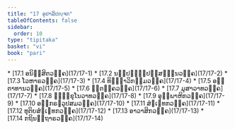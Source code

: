 ```yaml
---
title: "17 ອຸປາລິປຎ຺ຈກ"
tableOfContents: false
sidebar:
  order: 10
type: "tipitaka"
basket: "vi"
book: "pari"
---
```



<DynamicBreadcrumb />



<TableOfContents book="pari" section="17">
* [17.1 ອນິສ຺ສິຕວຄ຺ຄ](17/17-1)
* [17.2 ນປ຺ປຏິປ຺ປສ຺ສມ຺ຠນວຄ຺ຄ](17/17-2)
* [17.3 ໂວຫາຣວຄ຺ຄ](17/17-3)
* [17.4 ທິຏ຺ຐາວິກມ຺ມວຄ຺ຄ](17/17-4)
* [17.5 ອຕ຺ຕາທານວຄ຺ຄ](17/17-5)
* [17.6 ຘຸຕງ຺ຄວຄ຺ຄ](17/17-6)
* [17.7 ມຸສາວາທວຄ຺ຄ](17/17-7)
* [17.8 ຠິກ຺ຂຸໂນວາທວຄ຺ຄ](17/17-8)
* [17.9 ອຸພ຺ພາຫິກວຄ຺ຄ](17/17-9)
* [17.10 ອຘິກຣຓວູປສມວຄ຺ຄ](17/17-10)
* [17.11 ສໍຆເຠທກວຄ຺ຄ](17/17-11)
* [17.12 ທຸຕິຍສໍຆເຠທກວຄ຺ຄ](17/17-12)
* [17.13 ອາວາສິກວຄ຺ຄ](17/17-13)
* [17.14 ກຖິນຕ຺ຖາຣວຄ຺ຄ](17/17-14)
</TableOfContents>